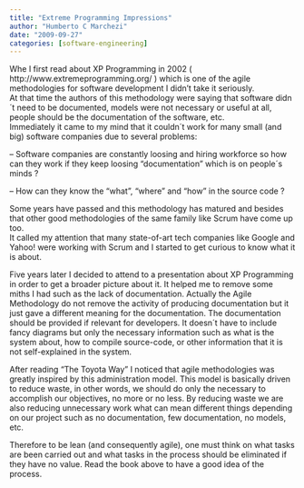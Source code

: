 ```yaml
---
title: "Extreme Programming Impressions"
author: "Humberto C Marchezi"
date: "2009-09-27"
categories: [software-engineering]
---
```


Whe I first read about XP Programming in 2002 (
http://www.extremeprogramming.org/ ) which is one of the agile
methodologies for software development I didn't take it seriously.  
At that time the authors of this methodology were saying that software
didn´t need to be documented, models were not necessary or useful at
all, people should be the documentation of the software, etc.  
Immediately it came to my mind that it couldn´t work for many small (and
big) software companies due to several problems:  
  
– Software companies are constantly loosing and hiring workforce so how
can they work if they keep loosing “documentation” which is on people´s
minds ?  
  
– How can they know the "what", "where" and "how" in the source code ?  
  
Some years have passed and this methodology has matured and besides that
other good methodologies of the same family like Scrum have come up
too.  
It called my attention that many state-of-art tech companies like Google
and Yahoo! were working with Scrum and I started to get curious to know
what it is about.  
  
Five years later I decided to attend to a presentation about XP
Programming in order to get a broader picture about it. It helped me to
remove some miths I had such as the lack of documentation. Actually the
Agile Methodology do not remove the activity of producing documentation
but it just gave a different meaning for the documentation. The
documentation should be provided if relevant for developers. It doesn´t
have to include fancy diagrams but only the necessary information such
as what is the system about, how to compile source-code, or other
information that it is not self-explained in the system.  
  
After reading "The Toyota Way" I noticed that agile methodologies was
greatly inspired by this administration model. This model is basically
driven to reduce waste, in other words, we should do only the necessary
to accomplish our objectives, no more or no less. By reducing waste we
are also reducing unnecessary work what can mean different things
depending on our project such as no documentation, few documentation, no
models, etc.  
  
Therefore to be lean (and consequently agile), one must think on what
tasks are been carried out and what tasks in the process should be
eliminated if they have no value. Read the book above to have a good
idea of the process.
